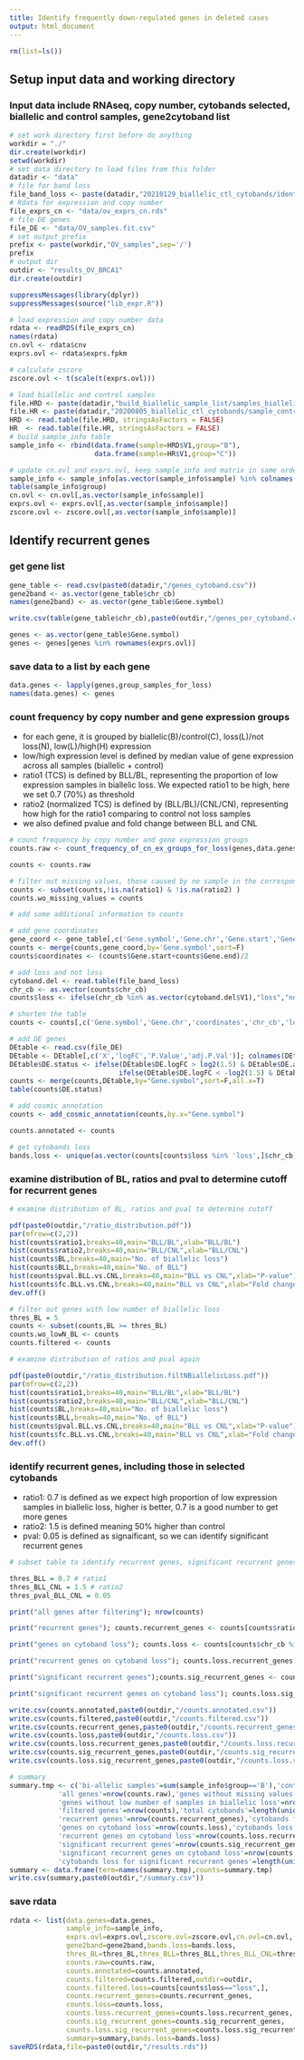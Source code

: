 ```yaml
---
title: Identify frequently down-regulated genes in deleted cases
output: html_document
---
```


```r
rm(list=ls())
```

## Setup input data and working directory
### Input data include RNAseq, copy number, cytobands selected, biallelic and control samples, gene2cytoband list 

```r
# set work directory first before do anything
workdir = "./"
dir.create(workdir)
setwd(workdir)
# set data directory to load files from this folder
datadir <- "data"
# file for band loss
file_band_loss <- paste(datadir,"20210129_biallelic_ctl_cytobands/identified_cytobands_Yingjie_2021-01-29/final_ov_loss.txt",sep="/")
# Rdata for expression and copy number
file_exprs_cn <- "data/ov_exprs_cn.rds"
# file DE genes
file_DE <- "data/OV_samples.fit.csv"
# set output prefix
prefix <- paste(workdir,"OV_samples",sep='/')
prefix
# output dir
outdir <- "results_OV_BRCA1"
dir.create(outdir)
```

```r
suppressMessages(library(dplyr))
suppressMessages(source("lib_expr.R"))
```

```r
# load expression and copy number data
rdata <- readRDS(file_exprs_cn)
names(rdata)
cn.ovl <- rdata$cnv
exprs.ovl <- rdata$exprs.fpkm
```

```r
# calculate zscore
zscore.ovl <- t(scale(t(exprs.ovl)))
```

```r
# load biallelic and control samples
file.HRD <- paste(datadir,"build_biallelic_sample_list/samples_biallelic_BRCA1.txt",sep="/")
file.HR <- paste(datadir,"20200805_biallelic_ctl_cytobands/sample_control_noHiLST_domSig3.20200805.txt",sep="/")
HRD <- read.table(file.HRD, stringsAsFactors = FALSE)
HR  <- read.table(file.HR, stringsAsFactors = FALSE)
# build sample_info table
sample_info <- rbind(data.frame(sample=HRD$V1,group="B"),
                     data.frame(sample=HR$V1,group="C"))
```

```r
# update cn.ovl and exprs.ovl, keep sample_info and matrix in same order
sample_info <- sample_info[as.vector(sample_info$sample) %in% colnames(cn.ovl) & as.vector(sample_info$sample) %in% colnames(exprs.ovl),]
table(sample_info$group)
cn.ovl <- cn.ovl[,as.vector(sample_info$sample)]
exprs.ovl <- exprs.ovl[,as.vector(sample_info$sample)]
zscore.ovl <- zscore.ovl[,as.vector(sample_info$sample)]
```

## Identify recurrent genes

### get gene list

```r
gene_table <- read.csv(paste0(datadir,"/genes_cytoband.csv"))
gene2band <- as.vector(gene_table$chr_cb)
names(gene2band) <- as.vector(gene_table$Gene.symbol)

write.csv(table(gene_table$chr_cb),paste0(outdir,"/genes_per_cytoband.csv"))

genes <- as.vector(gene_table$Gene.symbol)
genes <- genes[genes %in% rownames(exprs.ovl)]
```

### save data to a list by each gene 

```r
data.genes <- lapply(genes,group_samples_for_loss)
names(data.genes) <- genes
```

### count frequency by copy number and gene expression groups
* for each gene, it is grouped by biallelic(B)/control(C), loss(L)/not loss(N), low(L)/high(H) expression
* low/high expression level is defined by median value of gene expression across all samples (biallelic + control)
* ratio1 (TCS) is defined by BLL/BL, representing the proportion of low expression samples in biallelic loss. We expected ratio1 to be high, here we set 0.7 (70%) as threshold
* ratio2 (normalized TCS) is defined by (BLL/BL)/(CNL/CN), representing how high for the ratio1 comparing to control not loss samples
* we also defined pvalue and fold change between BLL and CNL

```r
# count frequency by copy number and gene expression groups
counts.raw <- count_frequency_of_cn_ex_groups_for_loss(genes,data.genes)
```

```r
counts <- counts.raw
```

```r
# filter out missing values, those caused by no sample in the corresponding group
counts <- subset(counts,!is.na(ratio1) & !is.na(ratio2) )
counts.wo_missing_values = counts
```

```r
# add some additional information to counts

# add gene coordinates
gene_coord <- gene_table[,c('Gene.symbol','Gene.chr','Gene.start','Gene.end','chr_cb')]
counts <- merge(counts,gene_coord,by='Gene.symbol',sort=F)
counts$coordinates <- (counts$Gene.start+counts$Gene.end)/2

# add loss and not loss
cytoband.del <- read.table(file_band_loss)
chr_cb <- as.vector(counts$chr_cb)
counts$loss <- ifelse(chr_cb %in% as.vector(cytoband.del$V1),"loss","not loss")

# shorten the table
counts <- counts[,c('Gene.symbol','Gene.chr','coordinates','chr_cb','loss','ratio1','ratio2','pval.BLL.vs.CNL','fc.BLL.vs.CNL','fc2.BLL.vs.CNL','Total','BL','BLL')]

# add DE genes
DEtable <- read.csv(file_DE)
DEtable <- DEtable[,c('X','logFC','P.Value','adj.P.Val')]; colnames(DEtable) <- c('Gene.symbol','DE.logFC','DE.P.value','DE.adj.P.val')
DEtable$DE.status <- ifelse(DEtable$DE.logFC > log2(1.5) & DEtable$DE.adj.P.val < 0.05, 'Up',
                           ifelse(DEtable$DE.logFC < -log2(1.5) & DEtable$DE.adj.P.val < 0.05, 'Down', 'NS'))
counts <- merge(counts,DEtable,by="Gene.symbol",sort=F,all.x=T)
table(counts$DE.status)

# add cosmic annotation
counts <- add_cosmic_annotation(counts,by.x="Gene.symbol")

counts.annotated <- counts
```

```r
# get cytobands loss
bands.loss <- unique(as.vector(counts[counts$loss %in% 'loss',]$chr_cb))
```

### examine distribution of BL, ratios and pval to determine cutoff for recurrent genes

```r
# examine distribution of BL, ratios and pval to determine cutoff

pdf(paste0(outdir,"/ratio_distribution.pdf"))
par(mfrow=c(2,2))
hist(counts$ratio1,breaks=40,main="BLL/BL",xlab="BLL/BL")
hist(counts$ratio2,breaks=40,main="BLL/CNL",xlab="BLL/CNL")
hist(counts$BL,breaks=40,main="No. of biallelic loss")
hist(counts$BLL,breaks=40,main="No. of BLL")
hist(counts$pval.BLL.vs.CNL,breaks=40,main="BLL vs CNL",xlab="P-value")
hist(counts$fc.BLL.vs.CNL,breaks=40,main="BLL vs CNL",xlab="Fold change")
dev.off()
```

```r
# filter out genes with low number of biallelic loss
thres_BL = 5
counts <- subset(counts,BL >= thres_BL)
counts.wo_lowN_BL <- counts
counts.filtered <- counts
```

```r
# examine distribution of ratios and pval again

pdf(paste0(outdir,"/ratio_distribution.filtNBiallelicLoss.pdf"))
par(mfrow=c(2,2))
hist(counts$ratio1,breaks=40,main="BLL/BL",xlab="BLL/BL")
hist(counts$ratio2,breaks=40,main="BLL/CNL",xlab="BLL/CNL")
hist(counts$BL,breaks=40,main="No. of biallelic loss")
hist(counts$BLL,breaks=40,main="No. of BLL")
hist(counts$pval.BLL.vs.CNL,breaks=40,main="BLL vs CNL",xlab="P-value")
hist(counts$fc.BLL.vs.CNL,breaks=40,main="BLL vs CNL",xlab="Fold change")
dev.off()
```

### identify recurrent genes, including those in selected cytobands
* ratio1: 0.7 is defined as we expect high proportion of low expression samples in biallelic loss, higher is better, 0.7 is a good number to get more genes
* ratio2: 1.5 is defined meaning 50% higher than control
* pval: 0.05 is defined as signaificant, so we can identify significant recurrent genes

```r
# subset table to identify recurrent genes, significant recurrent genes on cytoband loss

thres_BLL = 0.7 # ratio1
thres_BLL_CNL = 1.5 # ratio2
thres_pval_BLL_CNL = 0.05

print("all genes after filtering"); nrow(counts)

print("recurrent genes"); counts.recurrent_genes <- counts[counts$ratio1 >= thres_BLL & counts$ratio2 >= thres_BLL_CNL,]; 

print("genes on cytoband loss"); counts.loss <- counts[counts$chr_cb %in% bands.loss,]; 

print("recurrent genes on cytoband loss"); counts.loss.recurrent_genes <- counts[counts$chr_cb %in% bands.loss & counts$ratio1 >= thres_BLL & counts$ratio2 >= thres_BLL_CNL,]; 

print("significant recurrent genes");counts.sig_recurrent_genes <- counts[counts$ratio1 >= thres_BLL & counts$ratio2 >= thres_BLL_CNL & counts$pval.BLL.vs.CNL < thres_pval_BLL_CNL,]

print("significant recurrent genes on cytoband loss"); counts.loss.sig_recurrent_genes <- counts[counts$chr_cb %in% bands.loss & counts$ratio1 >= thres_BLL & counts$ratio2 >= thres_BLL_CNL & counts$pval.BLL.vs.CNL < thres_pval_BLL_CNL,]

write.csv(counts.annotated,paste0(outdir,"/counts.annotated.csv"))
write.csv(counts.filtered,paste0(outdir,"/counts.filtered.csv"))
write.csv(counts.recurrent_genes,paste0(outdir,"/counts.recurrent_genes.csv"))
write.csv(counts.loss,paste0(outdir,"/counts.loss.csv"))
write.csv(counts.loss.recurrent_genes,paste0(outdir,"/counts.loss.recurrent_genes.csv"))
write.csv(counts.sig_recurrent_genes,paste0(outdir,"/counts.sig_recurrent_genes.csv"))
write.csv(counts.loss.sig_recurrent_genes,paste0(outdir,"/counts.loss.sig.csv"))

# summary
summary.tmp <- c('bi-allelic samples'=sum(sample_info$group=='B'),'controls'=sum(sample_info$group=='C'),
            'all genes'=nrow(counts.raw),'genes without missing values'=nrow(counts.wo_missing_values),
            'genes without low number of samples in biallelic loss'=nrow(counts.wo_lowN_BL),
            'filtered genes'=nrow(counts),'total cytobands'=length(unique(counts$chr_cb)),
            'recurrent genes'=nrow(counts.recurrent_genes),'cytobands for recurrent genes'=length(unique(counts.recurrent_genes$chr_cb)),
            'genes on cytoband loss'=nrow(counts.loss),'cytobands loss'=length(unique(counts.loss$chr_cb)),
            'recurrent genes on cytoband loss'=nrow(counts.loss.recurrent_genes),'cytobands loss for recurrent genes'=length(unique(counts.loss.recurrent_genes$chr_cb)),
            'significant recurrent genes'=nrow(counts.sig_recurrent_genes),
            'significant recurrent genes on cytoband loss'=nrow(counts.loss.sig_recurrent_genes),
            'cytobands loss for significant recurrent genes'=length(unique(counts.loss.sig_recurrent_genes$chr_cb)))
summary <- data.frame(term=names(summary.tmp),counts=summary.tmp)
write.csv(summary,paste0(outdir,"/summary.csv"))
```

### save rdata

```r
rdata <- list(data.genes=data.genes,
              sample_info=sample_info,
              exprs.ovl=exprs.ovl,zscore.ovl=zscore.ovl,cn.ovl=cn.ovl,
              gene2band=gene2band,bands.loss=bands.loss,
              thres_BL=thres_BL,thres_BLL=thres_BLL,thres_BLL_CNL=thres_BLL_CNL,thres_pval_BLL_CNL=thres_pval_BLL_CNL,
              counts.raw=counts.raw,
              counts.annotated=counts.annotated,
              counts.filtered=counts.filtered,outdir=outdir,
              counts.filtered.loss=counts[counts$loss=="loss",],
              counts.recurrent_genes=counts.recurrent_genes,
              counts.loss=counts.loss,
              counts.loss.recurrent_genes=counts.loss.recurrent_genes,
              counts.sig_recurrent_genes=counts.sig_recurrent_genes,
              counts.loss.sig_recurrent_genes=counts.loss.sig_recurrent_genes,
              summary=summary,bands.loss=bands.loss)
saveRDS(rdata,file=paste0(outdir,"/results.rds"))
```


